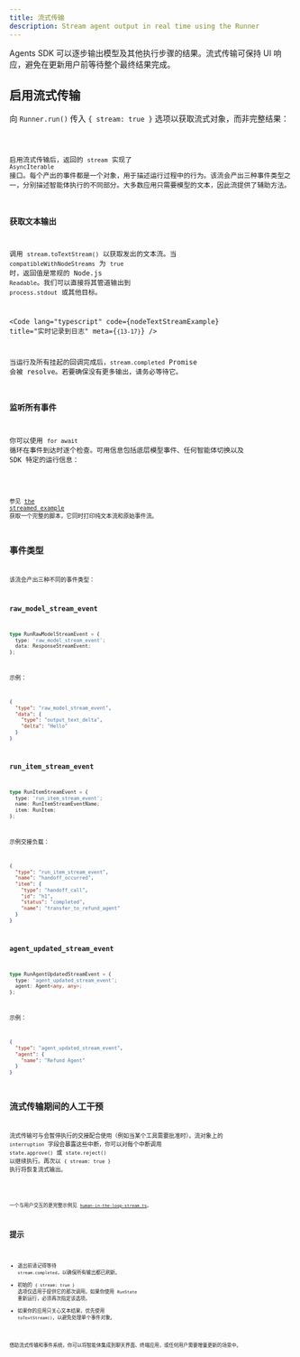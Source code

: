 ```yaml
---
title: 流式传输
description: Stream agent output in real time using the Runner
---
```



Agents SDK 可以逐步输出模型及其他执行步骤的结果。流式传输可保持 UI 响应，避免在更新用户前等待整个最终结果完成。

## 启用流式传输

向 `Runner.run()` 传入 `{ stream: true }` 选项以获取流式对象，而非完整结果：

<Code lang="typescript" code={basicStreamingExample} title="启用流式传输" />

启用流式传输后，返回的 `stream` 实现了 `AsyncIterable` 接口。每个产出的事件都是一个对象，用于描述运行过程中的行为。该流会产出三种事件类型之一，分别描述智能体执行的不同部分。大多数应用只需要模型的文本，因此流提供了辅助方法。

### 获取文本输出

调用 `stream.toTextStream()` 以获取发出的文本流。当 `compatibleWithNodeStreams` 为 `true` 时，返回值是常规的 Node.js `Readable`。我们可以直接将其管道输出到 `process.stdout` 或其他目标。

<Code
  lang="typescript"
  code={nodeTextStreamExample}
  title="实时记录到日志"
  meta={`{13-17}`}
/>

当运行及所有挂起的回调完成后，`stream.completed` Promise 会被 resolve。若要确保没有更多输出，请务必等待它。

### 监听所有事件

你可以使用 `for await` 循环在事件到达时逐个检查。可用信息包括底层模型事件、任何智能体切换以及 SDK 特定的运行信息：

<Code lang="typescript" code={handleAllEventsExample} title="监听所有事件" />

参见 [the streamed example](https://github.com/openai/openai-agents-js/tree/main/examples/agent-patterns/streamed.ts) 获取一个完整的脚本，它同时打印纯文本流和原始事件流。

## 事件类型

该流会产出三种不同的事件类型：

### raw_model_stream_event

```ts
type RunRawModelStreamEvent = {
  type: 'raw_model_stream_event';
  data: ResponseStreamEvent;
};
```

示例：

```json
{
  "type": "raw_model_stream_event",
  "data": {
    "type": "output_text_delta",
    "delta": "Hello"
  }
}
```

### run_item_stream_event

```ts
type RunItemStreamEvent = {
  type: 'run_item_stream_event';
  name: RunItemStreamEventName;
  item: RunItem;
};
```

示例交接负载：

```json
{
  "type": "run_item_stream_event",
  "name": "handoff_occurred",
  "item": {
    "type": "handoff_call",
    "id": "h1",
    "status": "completed",
    "name": "transfer_to_refund_agent"
  }
}
```

### agent_updated_stream_event

```ts
type RunAgentUpdatedStreamEvent = {
  type: 'agent_updated_stream_event';
  agent: Agent<any, any>;
};
```

示例：

```json
{
  "type": "agent_updated_stream_event",
  "agent": {
    "name": "Refund Agent"
  }
}
```

## 流式传输期间的人工干预

流式传输可与会暂停执行的交接配合使用（例如当某个工具需要批准时）。流对象上的 `interruption` 字段会暴露这些中断，你可以对每个中断调用 `state.approve()` 或 `state.reject()` 以继续执行。再次以 `{ stream: true }` 执行将恢复流式输出。

<Code
  lang="typescript"
  code={streamedHITLExample}
  title="在流式传输中处理人工批准"
/>

一个与用户交互的更完整示例见 [`human-in-the-loop-stream.ts`](https://github.com/openai/openai-agents-js/tree/main/examples/agent-patterns/human-in-the-loop-stream.ts)。

## 提示

- 退出前请记得等待 `stream.completed`，以确保所有输出都已刷新。
- 初始的 `{ stream: true }` 选项仅适用于提供它的那次调用。如果你使用 `RunState` 重新运行，必须再次指定该选项。
- 如果你的应用只关心文本结果，优先使用 `toTextStream()`，以避免处理单个事件对象。

借助流式传输和事件系统，你可以将智能体集成到聊天界面、终端应用，或任何用户需要增量更新的场景中。
